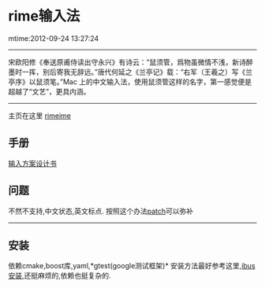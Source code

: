 =rime输入法=
mtime:2012-09-24 13:27:24 
----
宋欧阳修《奉送原甫侍读出守永兴》有诗云：“鼠须管，爲物虽微情不浅，新诗醉墨时一挥，别后寄我无辞远。”唐代何延之《兰亭记》载：“右军（王羲之）写《兰亭序》以鼠须笔。”Mac 上的中文输入法，使用鼠须管这样的名字，第一感觉便是超越了“文艺”，更具内涵。
----
主页在这里
[[http://code.google.com/p/rimeime/|rimeime]]

==手册==
[[http://code.google.com/p/rimeime/wiki/RimeWithSchemata#%E4%B8%80%E4%BE%8B%E3%80%81%E5%AE%9A%E8%A3%BD%E6%AF%8F%E9%A0%81%E5%80%99%E9%81%B8%E6%95%B8|输入方案设计书]]
==问题==
不然不支持,中文状态,英文标点.
按照这个办法[[http://code.google.com/p/rimeime/issues/detail?id=100|patch]]可以弥补
----
==安装==
依赖cmake,boost库,yaml,*gtest(google测试框架)*
安装方法最好参考这里,[[http://code.google.com/p/rimeime/wiki/RimeWithIBus|ibus安装]],还挺麻烦的,依赖也挺复杂的.

